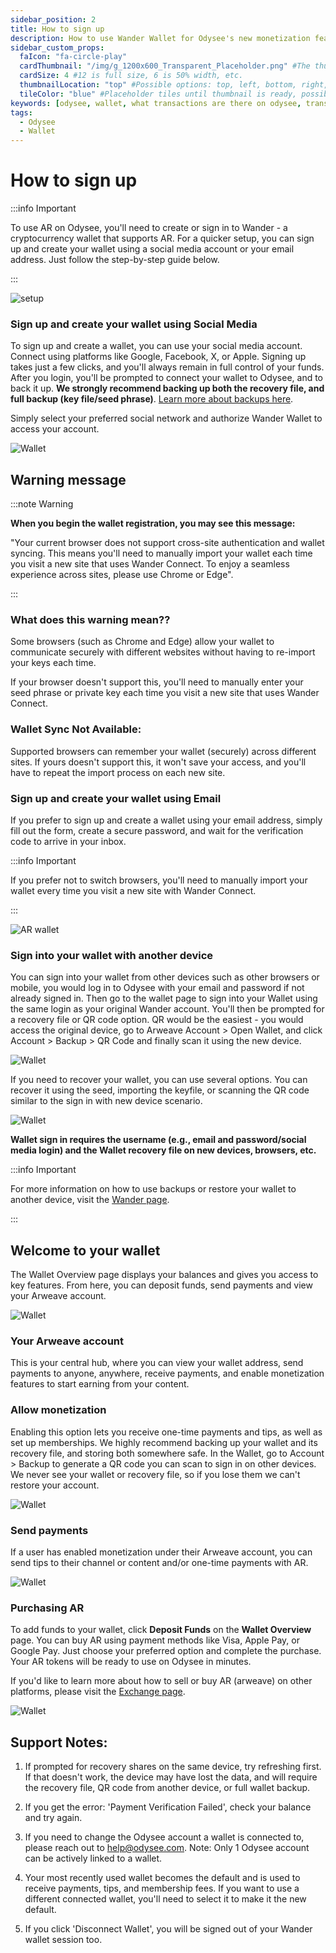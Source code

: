 ```yaml
---
sidebar_position: 2
title: How to sign up
description: How to use Wander Wallet for Odysee's new monetization features
sidebar_custom_props:
  faIcon: "fa-circle-play"
  cardThumbnail: "/img/g_1200x600_Transparent_Placeholder.png" #The thumbnail on the category card.
  cardSize: 4 #12 is full size, 6 is 50% width, etc.
  thumbnailLocation: "top" #Possible options: top, left, bottom, right, none
  tileColor: "blue" #Placeholder tiles until thumbnail is ready, possible options: blue, cream, darkpurple, lightpurple, mauve, orange, pink, none
keywords: [odysee, wallet, what transactions are there on odysee, transaction on odysee, what do the transactions mean, what is a transaction]
tags:
  - Odysee
  - Wallet
---
```


# How to sign up

:::info Important

To use AR on Odysee, you'll need to create or sign in to Wander - a cryptocurrency wallet that supports AR. For a quicker setup, you can sign up and create your wallet using a social media account or your email address. Just follow the step-by-step guide below.

:::

![setup](https://thumbs.odycdn.com/9c3fe59318754fd1ac6c637317c7f611.webp)

### Sign up and create your wallet using Social Media

To sign up and create a wallet, you can use your social media account. Connect using platforms like Google, Facebook, X, or Apple. Signing up takes just a few clicks, and you'll always remain in full control of your funds. After you login, you'll be prompted to connect your wallet to Odysee, and to back it up. **We strongly recommend backing up both the recovery file, and full backup (key file/seed phrase)**. [Learn more about backups here](https://help.odysee.tv/category-monetization/wander).

Simply select your preferred social network and authorize Wander Wallet to access your account.

![Wallet](https://thumbs.odycdn.com/ffb150b93b8356ad04f9a943e963b3ed.webp)

## Warning message

:::note Warning

**When you begin the wallet registration, you may see this message:** 

"Your current browser does not support cross-site authentication and wallet syncing. This means you'll need to manually import your wallet each time you visit a new site that uses Wander Connect. To enjoy a seamless experience across sites, please use Chrome or Edge".

:::

### What does this warning mean??

Some browsers (such as Chrome and Edge) allow your wallet to communicate securely with different websites without having to re-import your keys each time.

If your browser doesn't support this, you'll need to manually enter your seed phrase or private key each time you visit a new site that uses Wander Connect.

### Wallet Sync Not Available:

Supported browsers can remember your wallet (securely) across different sites. If yours doesn't support this, it won't save your access, and you'll have to repeat the import process on each new site.

### Sign up and create your wallet using Email

If you prefer to sign up and create a wallet using your email address, simply fill out the form, create a secure password, and wait for the verification code to arrive in your inbox.

:::info Important

If you prefer not to switch browsers, you'll need to manually import your wallet every time you visit a new site with Wander Connect.

:::

![AR wallet](https://thumbs.odycdn.com/e81612a85487bff13aa28c464b106c46.webp)

### Sign into your wallet with another device

You can sign into your wallet from other devices such as other browsers or mobile, you would log in to Odysee with your email and password if not already signed in. Then go to the wallet page to sign into your Wallet using the same login as your original Wander account. You'll then be prompted for a recovery file or QR code option. QR would be the easiest - you would access the original device, go to Arweave Account > Open Wallet, and click Account > Backup > QR Code and finally scan it using the new device. 

![Wallet](https://thumbs.odycdn.com/4c424239c2f459795c4359e188adbe7e.webp)

If you need to recover your wallet, you can use several options. You can recover it using the seed, importing the keyfile, or scanning the QR code similar to the sign in with new device scenario.

![Wallet](https://thumbs.odycdn.com/573beb8f7f16b0e6df5f694beda8a983.webp)

**Wallet sign in requires the username (e.g., email and password/social media login) and the Wallet recovery file on new devices, browsers, etc.**

:::info Important

For more information on how to use backups or restore your wallet to another device, visit the [Wander page](https://help.odysee.tv/category-monetization/wander).

:::

## Welcome to your wallet

The Wallet Overview page displays your balances and gives you access to key features. From here, you can deposit funds, send payments and view your Arweave account.

![Wallet](https://thumbs.odycdn.com/c2e9fd308ec62e4eb00a56a92ed856a5.webp)

### Your Arweave account

This is your central hub, where you can view your wallet address, send payments to anyone, anywhere, receive payments, and enable monetization features to start earning from your content.

### Allow monetization

Enabling this option lets you receive one-time payments and tips, as well as set up memberships. We highly recommend backing up your wallet and its recovery file, and storing both somewhere safe. In the Wallet, go to Account > Backup to generate a QR code you can scan to sign in on other devices. We never see your wallet or recovery file, so if you lose them we can't restore your account.

![Wallet](https://thumbs.odycdn.com/b1df88911724e84163a00866c285d99b.webp)

### Send payments

If a user has enabled monetization under their Arweave account, you can send tips to their channel or content and/or one-time payments with AR.

![Wallet](https://thumbs.odycdn.com/d23ca5baee1d1a264b5da2ce7344abb7.webp)

### Purchasing AR

To add funds to your wallet, click **Deposit Funds** on the **Wallet Overview** page. You can buy AR using payment methods like Visa, Apple Pay, or Google Pay. Just choose your preferred option and complete the purchase. Your AR tokens will be ready to use on Odysee in minutes.

If you'd like to learn more about how to sell or buy AR (arweave) on other platforms, please visit the [Exchange page](https://help.odysee.tv/category-monetization/exchanges/).

![Wallet](https://thumbs.odycdn.com/08ccc2dc53be634b1eca7af955c1b22d.webp)

## Support Notes:

1. If prompted for recovery shares on the same device, try refreshing first. If that doesn't work, the device may have lost the data, and will require the recovery file, QR code from another device, or full wallet backup.

2. If you get the error: 'Payment Verification Failed', check your balance and try again.

3. If you need to change the Odysee account a wallet is connected to, please reach out to help@odysee.com. Note: Only 1 Odysee account can be actively linked to a wallet.

4. Your most recently used wallet becomes the default and is used to receive payments, tips, and membership fees. If you want to use a different connected wallet, you'll need to select it to make it the new default.

5. If you click 'Disconnect Wallet', you will be signed out of your Wander wallet session too.
